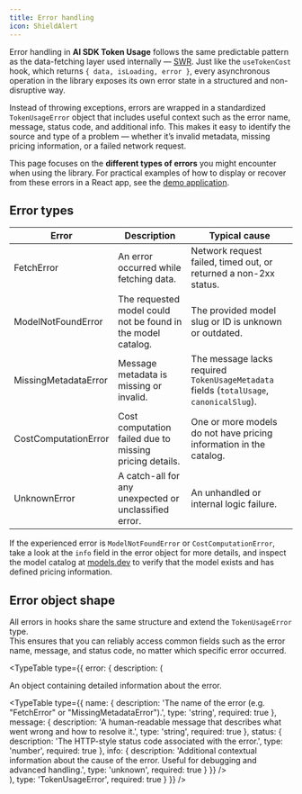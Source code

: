```yaml
---
title: Error handling
icon: ShieldAlert
---
```


Error handling in **AI SDK Token Usage** follows the same predictable pattern as the data-fetching 
layer used internally — [SWR](https://swr.vercel.app/). Just like the `useTokenCost` hook, which 
returns `{ data, isLoading, error }`, every asynchronous operation in the library exposes its own 
error state in a structured and non-disruptive way.

Instead of throwing exceptions, errors are wrapped in a standardized `TokenUsageError` object that 
includes useful context such as the error name, message, status code, and additional info. This makes 
it easy to identify the source and type of a problem — whether it’s invalid metadata, missing pricing 
information, or a failed network request.

This page focuses on the **different types of errors** you might encounter when using the library. 
For practical examples of how to display or recover from these errors in a React app, see the 
[demo application](https://github.com/andreastande/ai-sdk-token-usage/tree/main/apps/demo).

## Error types

| Error | Description | Typical cause |
|--------|--------------|----------------|
| FetchError | An error occurred while fetching data. | Network request failed, timed out, or returned a non-2xx status. |
| ModelNotFoundError | The requested model could not be found in the model catalog. | The provided model slug or ID is unknown or outdated. |
| MissingMetadataError | Message metadata is missing or invalid. | The message lacks required `TokenUsageMetadata` fields (`totalUsage`, `canonicalSlug`). |
| CostComputationError | Cost computation failed due to missing pricing details. | One or more models do not have pricing information in the catalog. |
| UnknownError | A catch-all for any unexpected or unclassified error. | An unhandled or internal logic failure. |

If the experienced error is `ModelNotFoundError` or `CostComputationError`, take a look at the `info` field in 
the error object for more details, and inspect the model catalog at [models.dev](https://models.dev) to verify 
that the model exists and has defined pricing information.

## Error object shape

All errors in hooks share the same structure and extend the `TokenUsageError` type.  
This ensures that you can reliably access common fields such as the error name, message, and status code, no matter which specific error occurred.


<TypeTable
  type={{
    error: {
      description: (
        <div>
          <p>An object containing detailed information about the error.</p>
          <TypeTable
            type={{
              name: {
                description: 'The name of the error (e.g. "FetchError" or "MissingMetadataError").',
                type: 'string',
                required: true
              },
              message: {
                description:
                  'A human-readable message that describes what went wrong and how to resolve it.',
                type: 'string',
                required: true
              },
              status: {
                description: 'The HTTP-style status code associated with the error.',
                type: 'number',
                required: true
              },
              info: {
                description:
                  'Additional contextual information about the cause of the error. Useful for debugging and advanced handling.',
                type: 'unknown',
                required: true
              }
            }}
          />
        </div>
      ),
      type: 'TokenUsageError',
      required: true
    }
  }}
/>